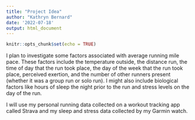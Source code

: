 ```yaml
---
title: "Project Idea"
author: "Kathryn Bernard"
date: '2022-07-18'
output: html_document
---
```


```r
knitr::opts_chunk$set(echo = TRUE)
```

I plan to investigate some factors associated with average running mile pace. These factors include the temperature outside, the distance run, the time of day that the run took place, the day of the week that the run took place, perceived exertion, and the number of other runners present (whether it was a group run or solo run). I might also include biological factors like hours of sleep the night prior to the run and stress levels on the day of the run.

I will use my personal running data collected on a workout tracking app called Strava and my sleep and stress data collected by my Garmin watch.